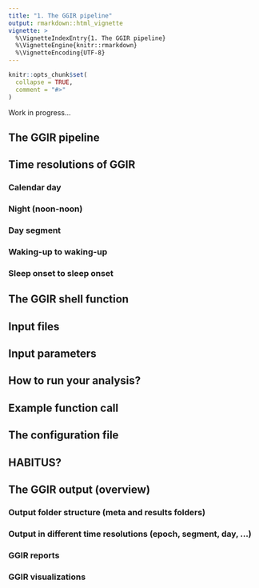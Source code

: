 ```yaml
---
title: "1. The GGIR pipeline"
output: rmarkdown::html_vignette
vignette: >
  %\VignetteIndexEntry{1. The GGIR pipeline}
  %\VignetteEngine{knitr::rmarkdown}
  %\VignetteEncoding{UTF-8}
---
```


```r
knitr::opts_chunk$set(
  collapse = TRUE,
  comment = "#>"
)
```

Work in progress...

## The GGIR pipeline

## Time resolutions of GGIR

### Calendar day

### Night (noon-noon)

### Day segment

### Waking-up to waking-up

### Sleep onset to sleep onset

## The GGIR shell function

## Input files

## Input parameters

## How to run your analysis?

## Example function call

## The configuration file

## HABITUS?

## The GGIR output (overview)

### Output folder structure (meta and results folders)

### Output in different time resolutions (epoch, segment, day, ...)

### GGIR reports

### GGIR visualizations
